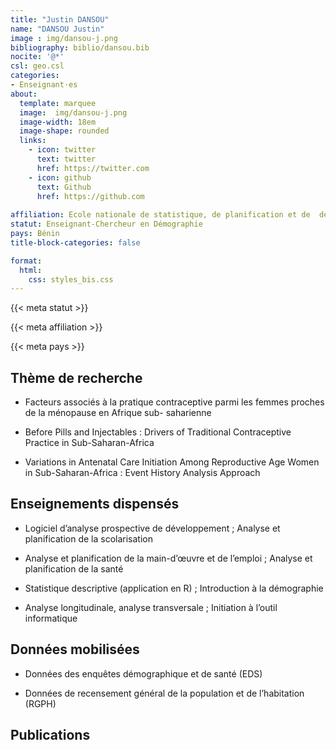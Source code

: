 ```yaml
---
title: "Justin DANSOU"
name: "DANSOU Justin"
image : img/dansou-j.png
bibliography: biblio/dansou.bib
nocite: '@*'
csl: geo.csl
categories: 
- Enseignant·es
about:
  template: marquee
  image:  img/dansou-j.png
  image-width: 18em
  image-shape: rounded
  links:
    - icon: twitter
      text: twitter
      href: https://twitter.com
    - icon: github
      text: Github
      href: https://github.com
      
affiliation: Ecole nationale de statistique, de planification et de  démographie (ENSPD), Université de Parakou
statut: Enseignant-Chercheur en Démographie
pays: Bénin
title-block-categories: false

format:
  html: 
    css: styles_bis.css
---
```


::: {#profil}
::: {#statut}
{{< meta statut >}}
:::

::: {#affiliation}
{{< meta affiliation >}}
:::

::: {#pays}
<i class="bi bi-globe2"></i> {{< meta pays >}}\
:::
:::

## <i class="bi bi-ui-checks-grid"></i> Thème de recherche

::: {#liste}
-   Facteurs associés à la pratique contraceptive parmi les femmes proches de la ménopause en Afrique sub- saharienne

-   Before Pills and Injectables : Drivers of Traditional Contraceptive Practice in Sub-Saharan-Africa

-   Variations in Antenatal Care Initiation Among Reproductive Age Women in Sub-Saharan-Africa : Event History Analysis Approach
:::

## <i class="bi bi-person-video3"></i> Enseignements dispensés

<div>

-   Logiciel d'analyse prospective de développement ; Analyse et planification de la scolarisation

-   Analyse et planification de la main-d'œuvre et de l'emploi ; Analyse et planification de la santé

-   Statistique descriptive (application en R) ; Introduction à la démographie

-   Analyse longitudinale, analyse transversale ; Initiation à l'outil informatique

</div>

## <i class="bi bi-clipboard-data"></i> Données mobilisées

-   Données des enquêtes démographique et de santé (EDS)

-   Données de recensement général de la population et de l'habitation (RGPH)

## <i class="bi bi-file-earmark-text"></i> Publications

::: {#refs}
:::
